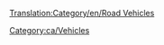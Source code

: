[[Translation:Category/en/Road Vehicles]]

{{en/Bilingual box| Ca
| El articles ralacionats amb els [[ca/vehicles de carretera|vehicles de carretera]] es llisten aquí.
| ''Articles relating to Road Vehicles, Roads and RV management are listed here.''}}



[[Category:ca/Vehicles]]